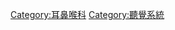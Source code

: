 {{Catnav|頁面分類|人类社会|生活|医学|耳鼻喉科}}
{{Commonscat|Otology}}

[[Category:耳鼻喉科|Category:耳鼻喉科]]
[[Category:聽覺系統|Category:聽覺系統]]
